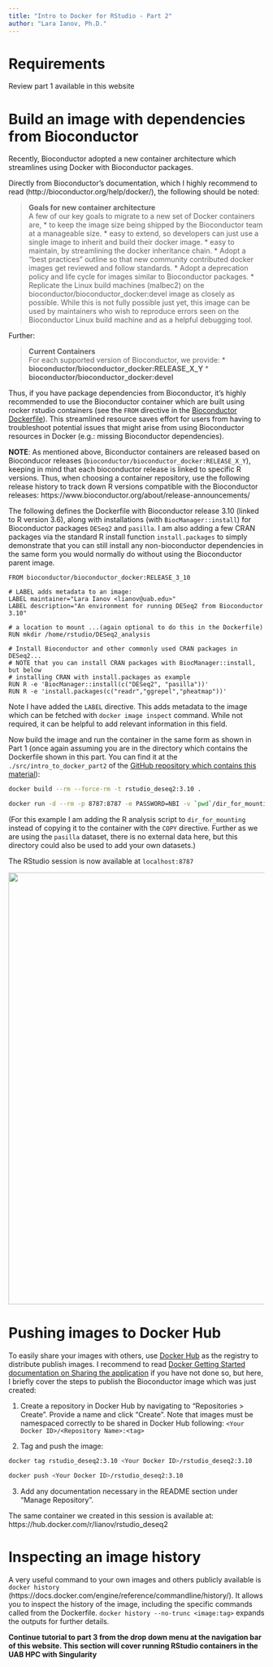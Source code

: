 ```yaml
---
title: "Intro to Docker for RStudio - Part 2"
author: "Lara Ianov, Ph.D."
---
```


# Requirements

Review part 1 available in this website

# Build an image with dependencies from Bioconductor

Recently, Bioconductor adopted a new container architecture which streamlines using Docker with Bioconductor packages.

Directly from Bioconductor's documentation, which I highly recommend to read (http://bioconductor.org/help/docker/), the following should be noted:


> __Goals for new container architecture__<br>
> A few of our key goals to migrate to a new set of Docker containers are,
> * to keep the image size being shipped by the Bioconductor team at a manageable size.
> * easy to extend, so developers can just use a single image to inherit and build their docker image.
> * easy to maintain, by streamlining the docker inheritance chain.
> * Adopt a “best practices” outline so that new community contributed docker images get reviewed and follow standards.
> * Adopt a deprecation policy and life cycle for images similar to Bioconductor packages.
> * Replicate the Linux build machines (malbec2) on the bioconductor/bioconductor_docker:devel image as closely as possible. While this is not fully possible just yet, this image can be used by maintainers who wish to reproduce errors seen on the Bioconductor Linux build machine and as a helpful debugging tool.

Further:

> __Current Containers__<br>
> For each supported version of Bioconductor, we provide:
> * __bioconductor/bioconductor_docker:RELEASE_X_Y__
> * __bioconductor/bioconductor_docker:devel__

Thus, if you have package dependencies from Bioconductor, it's highly recommended to use the Bioconductor container which are built using rocker rstudio containers (see the `FROM` directive in the [Bioconductor Dockerfile](https://hub.docker.com/r/bioconductor/bioconductor_docker/dockerfile)). This streamlined resource saves effort for users from having to troubleshoot potential issues that might arise from using Bioconductor resources in Docker (e.g.: missing Bioconductor dependencies).

__NOTE__: As mentioned above, Biconductor containers are released based on Bioconducor releases (`bioconductor/bioconductor_docker:RELEASE_X_Y`), keeping in mind that each bioconductor release is linked to specific R versions. Thus, when choosing a container repository, use the following release history to track down R versions compatible with the Bioconductor releases: https://www.bioconductor.org/about/release-announcements/

The following defines the Dockerfile with Bioconductor release 3.10 (linked to R version 3.6), along with installations (with `BiocManager::install`) for Bioconductor packages `DESeq2` and `pasilla`. I am also adding a few CRAN packages via the standard R install function `install.packages` to simply demonstrate that you can still install any non-bioconductor dependencies in the same form you would normally do without using the Bioconductor parent image.

```docker
FROM bioconductor/bioconductor_docker:RELEASE_3_10

# LABEL adds metadata to an image:
LABEL maintainer="Lara Ianov <lianov@uab.edu>"
LABEL description="An environment for running DESeq2 from Bioconductor 3.10"

# a location to mount ...(again optional to do this in the Dockerfile)
RUN mkdir /home/rstudio/DESeq2_analysis

# Install Bioconductor and other commonly used CRAN packages in DESeq2...
# NOTE that you can install CRAN packages with BiocManager::install, but below
# installing CRAN with install.packages as example
RUN R -e 'BiocManager::install(c("DESeq2", "pasilla"))'
RUN R -e 'install.packages(c("readr","ggrepel","pheatmap"))'
```

Note I have added the `LABEL` directive. This adds metadata to the image which can be fetched with `docker image inspect` command. While not required, it can be helpful to add relevant information in this field.

Now build the image and run the container in the same form as shown in Part 1 (once again assuming you are in the directory which contains the Dockerfile shown in this part. You can find it at the `./src/intro_to_docker_part2` of the [GitHub repository which contains this material](https://github.com/U-BDS/training_guides/tree/main/src)):

```bash
docker build --rm --force-rm -t rstudio_deseq2:3.10 .
```

```bash
docker run -d --rm -p 8787:8787 -e PASSWORD=NBI -v `pwd`/dir_for_mounting:/home/rstudio/DESeq2_analysis rstudio_deseq2:3.10
```

(For this example I am adding the R analysis script to `dir_for_mounting` instead of copying it to the container with the `COPY` directive. Further as we are using the `pasilla` dataset, there is no external data here, but this directory could also be used to add your own datasets.)

The RStudio session is now available at `localhost:8787`

<img src="./figs/intro_to_docker_part2/bioconductor_rstudio_deseq2.png" align="center" width="850px" />

# Pushing images to Docker Hub

To easily share your images with others, use [Docker Hub](https://hub.docker.com/) as the registry to distribute publish images. I recommend to read [Docker Getting Started documentation on Sharing the application](https://docs.docker.com/get-started/04_sharing_app/) if you have not done so, but here, I briefly cover the steps to publish the Bioconductor image which was just created:

1. Create a repository in Docker Hub by navigating to  "Repositories > Create". Provide a name and click "Create". Note that images must be namespaced correctly to be shared in Docker Hub following: `<Your Docker ID>/<Repository Name>:<tag>`

2. Tag and push the image:

```bash
docker tag rstudio_deseq2:3.10 <Your Docker ID>/rstudio_deseq2:3.10
```

```bash
docker push <Your Docker ID>/rstudio_deseq2:3.10
```

3. Add any documentation necessary in the README section under "Manage Repository".

The same container we created in this session is available at: https://hub.docker.com/r/lianov/rstudio_deseq2

# Inspecting an image history

A very useful command to your own images and others publicly available is `docker history` (https://docs.docker.com/engine/reference/commandline/history/). It allows you to inspect the history of the image, including the specific commands called from the Dockerfile. `docker history --no-trunc <image:tag>` expands the outputs for further details.

__Continue tutorial to part 3 from the drop down menu at the navigation bar of this website. This section will cover running RStudio containers in the UAB HPC with Singularity__
